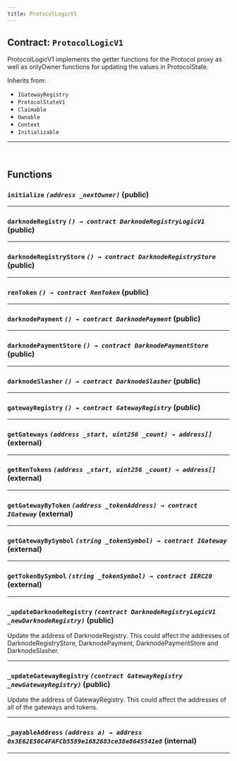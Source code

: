 ```yaml
---
title: ProtocolLogicV1
---
```



<DocTag type={DocType.Reference} />

## Contract: `ProtocolLogicV1`

ProtocolLogicV1 implements the getter functions for the Protocol proxy
as well as onlyOwner functions for updating the values in ProtocolState.



Inherits from:

- `IGatewayRegistry`
- `ProtocolStateV1`
- `Claimable`
- `Ownable`
- `Context`
- `Initializable`


<hr />




<br />

## Functions

### **`initialize`** *`(address _nextOwner)`* (public)







<hr />

### **`darknodeRegistry`** *`() → contract DarknodeRegistryLogicV1`* (public)







<hr />

### **`darknodeRegistryStore`** *`() → contract DarknodeRegistryStore`* (public)







<hr />

### **`renToken`** *`() → contract RenToken`* (public)







<hr />

### **`darknodePayment`** *`() → contract DarknodePayment`* (public)







<hr />

### **`darknodePaymentStore`** *`() → contract DarknodePaymentStore`* (public)







<hr />

### **`darknodeSlasher`** *`() → contract DarknodeSlasher`* (public)







<hr />

### **`gatewayRegistry`** *`() → contract GatewayRegistry`* (public)







<hr />

### **`getGateways`** *`(address _start, uint256 _count) → address[]`* (external)







<hr />

### **`getRenTokens`** *`(address _start, uint256 _count) → address[]`* (external)







<hr />

### **`getGatewayByToken`** *`(address _tokenAddress) → contract IGateway`* (external)







<hr />

### **`getGatewayBySymbol`** *`(string _tokenSymbol) → contract IGateway`* (external)







<hr />

### **`getTokenBySymbol`** *`(string _tokenSymbol) → contract IERC20`* (external)







<hr />

### **`_updateDarknodeRegistry`** *`(contract DarknodeRegistryLogicV1 _newDarknodeRegistry)`* (public)



Update the address of DarknodeRegistry. This could affect the
addresses of DarknodeRegistryStore, DarknodePayment,
DarknodePaymentStore and DarknodeSlasher.



<hr />

### **`_updateGatewayRegistry`** *`(contract GatewayRegistry _newGatewayRegistry)`* (public)



Update the address of GatewayRegistry. This could affect the
addresses of all of the gateways and tokens.



<hr />

### **`_payableAddress`** *`(address a) → address 0x3E62E50C4FAFCb5589e1682683ce38e8645541e8`* (internal)







<hr />


